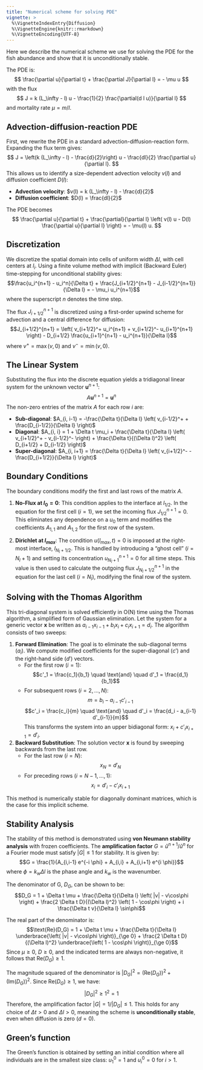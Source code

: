 ```yaml
---
title: "Numerical scheme for solving PDE"
vignette: >
  %\VignetteIndexEntry{Diffusion}
  %\VignetteEngine{knitr::rmarkdown}
  %\VignetteEncoding{UTF-8}
---
```

Here we describe the numerical scheme we use for solving the PDE for the fish
abundance and show that it is unconditionally stable.

The PDE is:
$$
\frac{\partial u}{\partial t} + \frac{\partial J}{\partial l} = - \mu u
$$
with the flux
$$
J = k (L_\infty - l) u - \frac{1}{2} \frac{\partial(d l u)}{\partial l}
$$
and mortality rate $\mu = m / l$.

## Advection-diffusion-reaction PDE

First, we rewrite the PDE in a standard advection-diffusion-reaction form.
Expanding the flux term gives:
$$
J = \left(k (L_\infty - l) - \frac{d}{2}\right) u - \frac{dl}{2} \frac{\partial u}{\partial l}.
$$
This allows us to identify a size-dependent advection velocity $v(l)$ and diffusion coefficient $D(l)$:

* **Advection velocity**: $v(l) = k (L_\infty - l) - \frac{d}{2}$
* **Diffusion coefficient**: $D(l) = \frac{dl}{2}$

The PDE becomes
$$
\frac{\partial u}{\partial t} + \frac{\partial}{\partial l} \left( v(l) u - D(l) \frac{\partial u}{\partial l} \right) = - \mu(l) u.
$$

## Discretization

We discretize the spatial domain into cells of uniform width $\Delta l$, with cell centers at $l_i$. Using a finite volume method with implicit (Backward Euler) time-stepping for unconditional stability gives:
$$\frac{u_i^{n+1} - u_i^n}{\Delta t} + \frac{J_{i+1/2}^{n+1} - J_{i-1/2}^{n+1}}{\Delta l} = - \mu_i u_i^{n+1}$$
where the superscript $n$ denotes the time step.

The flux $J_{i+1/2}^{n+1}$ is discretized using a first-order upwind scheme for advection and a central difference for diffusion:
$$J_{i+1/2}^{n+1} = \left( v_{i+1/2}^+ u_i^{n+1} + v_{i+1/2}^- u_{i+1}^{n+1} \right) - D_{i+1/2} \frac{u_{i+1}^{n+1} - u_i^{n+1}}{\Delta l}$$
where $v^+ = \max(v, 0)$ and $v^- = \min(v, 0)$.

## The Linear System

Substituting the flux into the discrete equation yields a tridiagonal linear system for the unknown vector $\mathbf{u}^{n+1}$:
$$A \mathbf{u}^{n+1} = \mathbf{u}^n$$
The non-zero entries of the matrix $A$ for each row $i$ are:

* **Sub-diagonal**: $A_{i, i-1} = -\frac{\Delta t}{\Delta l} \left( v_{i-1/2}^+ + \frac{D_{i-1/2}}{\Delta l} \right)$
* **Diagonal**: $A_{i, i} = 1 + \Delta t \mu_i + \frac{\Delta t}{\Delta l} \left( v_{i+1/2}^+ - v_{i-1/2}^- \right) + \frac{\Delta t}{(\Delta l)^2} \left( D_{i+1/2} + D_{i-1/2} \right)$
* **Super-diagonal**: $A_{i, i+1} = \frac{\Delta t}{\Delta l} \left( v_{i+1/2}^- - \frac{D_{i+1/2}}{\Delta l} \right)$

## Boundary Conditions

The boundary conditions modify the first and last rows of the matrix $A$.

1.  **No-Flux at $l_0=0$**: This condition applies to the interface at $l_{1/2}$. In the equation for the first cell ($i=1$), we set the incoming flux $J_{1/2}^{n+1} = 0$. This eliminates any dependence on a $u_0$ term and modifies the coefficients $A_{1,1}$ and $A_{1,2}$ for the first row of the system.

2.  **Dirichlet at $l_{max}$**: The condition $u(l_{max}, t)=0$ is imposed at the right-most interface, $l_{N_l+1/2}$. This is handled by introducing a "ghost cell" ($i=N_l+1$) and setting its concentration $u_{N_l+1}^{n+1} = 0$ for all time steps. This value is then used to calculate the outgoing flux $J_{N_l+1/2}^{n+1}$ in the equation for the last cell ($i=N_l$), modifying the final row of the system.

## Solving with the Thomas Algorithm

This tri-diagonal system is solved efficiently in O(N) time using the Thomas algorithm, a simplified form of Gaussian elimination. Let the system for a generic vector $\mathbf{x}$ be written as $a_{i-1}x_{i-1} + b_i x_i + c_i x_{i+1} = d_i$. The algorithm consists of two sweeps:

1.  **Forward Elimination**: The goal is to eliminate the sub-diagonal terms ($a_i$). We compute modified coefficients for the super-diagonal ($c'$) and the right-hand side ($d'$) vectors.
    * For the first row ($i=1$):
        $$c'_1 = \frac{c_1}{b_1} \quad \text{and} \quad d'_1 = \frac{d_1}{b_1}$$
    * For subsequent rows ($i = 2, ..., N$):
        $$m = b_i - a_{i-1} c'_{i-1}$$
        $$c'_i = \frac{c_i}{m} \quad \text{and} \quad d'_i = \frac{d_i - a_{i-1} d'_{i-1}}{m}$$
    This transforms the system into an upper bidiagonal form: $x_i + c'_i x_{i+1} = d'_i$.

2.  **Backward Substitution**: The solution vector $\mathbf{x}$ is found by sweeping backwards from the last row.
    * For the last row ($i=N$):
        $$x_N = d'_N$$
    * For preceding rows ($i = N-1, ..., 1$):
        $$x_i = d'_i - c'_i x_{i+1}$$

This method is numerically stable for diagonally dominant matrices, which is the case for this implicit scheme.

## Stability Analysis

The stability of this method is demonstrated using **von Neumann stability analysis** with frozen coefficients. The **amplification factor** $G = \hat{u}^{n+1}/\hat{u}^n$ for a Fourier mode must satisfy $|G| \le 1$ for stability. It is given by:
$$G = \frac{1}{A_{i,i-1} e^{-i \phi} + A_{i,i} + A_{i,i+1} e^{i \phi}}$$
where $\phi = k_w \Delta l$ is the phase angle and $k_w$ is the wavenumber.

The denominator of G, $D_G$, can be shown to be:
$$D_G = 1 + \Delta t \mu + \frac{\Delta t}{\Delta l} \left( |v| - v\cos\phi \right) + \frac{2 \Delta t D}{(\Delta l)^2} \left( 1 - \cos\phi \right) + i \frac{\Delta t v}{\Delta l} \sin\phi$$

The real part of the denominator is:
$$\text{Re}(D_G) = 1 + \Delta t \mu + \frac{\Delta t}{\Delta l} \underbrace{\left( |v| - v\cos\phi \right)}_{\ge 0} + \frac{2 \Delta t D}{(\Delta l)^2} \underbrace{\left( 1 - \cos\phi \right)}_{\ge 0}$$
Since $\mu \ge 0$, $D \ge 0$, and the indicated terms are always non-negative, it follows that $\text{Re}(D_G) \ge 1$.

The magnitude squared of the denominator is $|D_G|^2 = (\text{Re}(D_G))^2 + (\text{Im}(D_G))^2$. Since $\text{Re}(D_G) \ge 1$, we have:
$$|D_G|^2 \ge 1^2 = 1$$
Therefore, the amplification factor $|G| = 1/|D_G| \le 1$. This holds for any choice of $\Delta t > 0$ and $\Delta l > 0$, meaning the scheme is **unconditionally stable**, even when diffusion is zero ($d=0$).

## Green's function

The Green's function is obtained by setting an initial condition where all individuals are in the smallest size class: $u_1^0 = 1$ and $u_i^0 = 0$ for $i > 1$.
